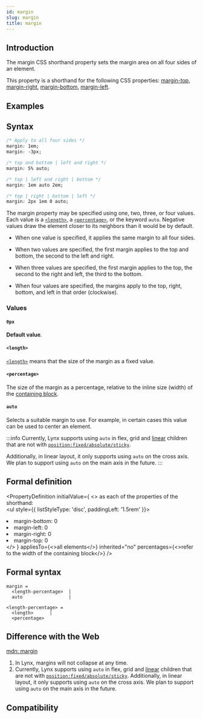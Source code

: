 ```yaml
---
id: margin
slug: margin
title: margin
---
```


## Introduction

The margin CSS shorthand property sets the margin area on all four sides of an element.

This property is a shorthand for the following CSS properties: [margin-top](./margin-top.mdx), [margin-right](./margin-right.mdx), [margin-bottom](./margin-bottom.mdx), [margin-left](./margin-left.mdx).

## Examples


<Go
  example="css-api"
  defaultFile="src/margin/App.tsx"
  img="https://lf-lynx.tiktok-cdns.com/obj/lynx-artifacts-oss-sg/lynx-website/assets/doc/css/margin.jpg"
  entry="src/margin"
  defaultEntryFile="dist/margin.lynx.bundle"
/>

## Syntax

```css
/* Apply to all four sides */
margin: 1em;
margin: -3px;

/* top and bottom | left and right */
margin: 5% auto;

/* top | left and right | bottom */
margin: 1em auto 2em;

/* top | right | bottom | left */
margin: 2px 1em 0 auto;
```

The margin property may be specified using one, two, three, or four values. Each value is a [`<length>`](api/css/data-type/length.mdx), a [`<percentage>`](api/css/data-type/percentage.mdx), or the keyword `auto`. Negative values draw the element closer to its neighbors than it would be by default.

- When one value is specified, it applies the same margin to all four sides.

- When two values are specified, the first margin applies to the top and bottom, the second to the left and right.

- When three values are specified, the first margin applies to the top, the second to the right and left, the third to the bottom.

- When four values are specified, the margins apply to the top, right, bottom, and left in that order (clockwise).

### Values

#### `0px`

**Default value**.

#### `<length>`

[`<length>`](api/css/data-type/length.mdx) means that the size of the margin as a fixed value.

#### `<percentage>`

The size of the margin as a percentage, relative to the inline size (width) of the [containing block](https://developer.mozilla.org/en-US/docs/Web/CSS/Containing_block).

#### `auto`

Selects a suitable margin to use. For example, in certain cases this value can be used to center an element.

:::info
Currently, Lynx supports using `auto` in flex, grid and [linear](guide/ui/layout/linear-layout.mdx) children that are not with [`position:fixed/absolute/sticky`](./position).

Additionally, in linear layout, it only supports using `auto` on the cross axis. We plan to support using `auto` on the main axis in the future.
:::

## Formal definition


<PropertyDefinition
  initialValue={
    <>
      as each of the properties of the shorthand: <br />
      <ul style={{ listStyleType: 'disc', paddingLeft: '1.5rem' }}>
        <li> margin-bottom: 0</li>
        <li>margin-left: 0</li>
        <li>margin-right: 0</li>
        <li>margin-top: 0</li>
      </ul>
    </>
  }
  appliesTo={<>all elements</>}
  inherited="no"
  percentages={<>refer to the width of the containing block</>}
/>

## Formal syntax

```
margin =
  <length-percentage>  |
  auto                 |

<length-percentage> =
  <length>      |
  <percentage>
```

## Difference with the Web

[mdn: margin](https://developer.mozilla.org/en/docs/Web/CSS/margin)

1. In Lynx, margins will not collapse at any time.
2. Currently, Lynx supports using `auto` in flex, grid and [linear](guide/ui/layout/linear-layout.mdx) children that are not with [`position:fixed/absolute/sticky`](./position). Additionally, in linear layout, it only supports using `auto` on the cross axis. We plan to support using `auto` on the main axis in the future.

## Compatibility


<LegacyCompatTable metadata="css/properties/margin" />
